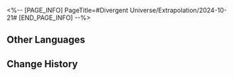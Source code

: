 <%-- [PAGE_INFO]
PageTitle=#Divergent Universe/Extrapolation/2024-10-21#
[END_PAGE_INFO] --%>
{{Event
|name              = Cyclical Extrapolation: Stream of Consciousness
|image             = Event Cyclical Extrapolation Stream of Consciousness.png
|type              = Cyclical Extrapolation
|time_known        = yes
|time_start        = 2024-10-21 04:00:00
|time_end          = 2024-10-28 03:59:59
}}

{{Cyclical Extrapolation
|curios     = End of an Altruist
|equations  = Aggregator;; Block Builder;; Star-Picker
|trailblaze = '''Consciousness Cluster'''<br />Obtain some Blessings of Erudition
|rewards    = Relic Remains*30; Lost Crystal*3
|boss_1_1   = Silvermane Lieutenant; Blaze Out of Space; Ice Out of Space; Guardian Shadow; Memory Zone Meme "Shell of Faded Rage"
|boss_1_2   = Disciples of Sanctus Medicus: Shape Shifter (Bug); The Ascended (Bug); Abundance Sprite: Malefic Ape (Bug); Senior Staff: Team Leader (Bug); Aurumaton Spectral Envoy (Bug); Dreamjolt Troupe's Beyond Overcooked (Bug); Dreamjolt Troupe's Sweet Gorilla (Bug); "Past Confined and Caged" (Bug); "Tomorrow in Harmonious Chords" (Bug); "Present Inebriated in Revelry" (Bug)
|boss_2_1   = Silvermane Lieutenant (Bug); Blaze Out of Space (Bug); Ice Out of Space (Bug); Guardian Shadow (Bug); Stormbringer (Bug)
|boss_2_2   = Svarog (Complete); Stellaron Hunter: Kafka (Complete); Abundant Ebon Deer (Complete); Cloud Knight Lieutenant: Yanqing (Complete); Memory Zone Meme "Something Unto Death" (Complete)
|boss_3     = Swarm: True Sting (Complete)
|rules      = You will not obtain Equations or Weighted Curios after achieving victory in Boss Domain; Obtain this week's Preset Constructs upon entering the first plane
}}

==Other Languages==
{{Other Languages
|en   = Cyclical Extrapolation: Stream of Consciousness
|zhs  = 周期演算：思维乱流
|zht  = 週期演算：思維亂流
|ja   = 周期演算：思考の乱流
|ko   = 주기 연산: 사고 난류
|es   = Cálculo periódico: Arroyo de la conciencia
|fr   = Calcul cyclique&nbsp;: Courant de conscience
|ru   = Цикличное вычисление: Поток сознания
|th   = การคำนวณแบบรอบ: ความคิดอลหม่าน
|vi   = Ngoại Suy Chu Kỳ: Tư Duy Rối Loạn
|de   = Zyklische Berechnung: Turbulente Gedanken
|id   = Kalkulasi Siklus: Kekacauan Berpikir
|pt   = Extrapolação Cíclica: Torrente de Consciência
}}

==Change History==
{{Change History|2.5}}